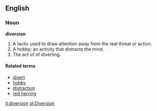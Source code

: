 ==English==
=== Noun ===
'''diversion'''
# A tactic used to draw attention away from the real threat or action.
# A hobby; an activity that distracts the mind.
# The act of of diverting.
==== Related terms ====
*[[divert]]
*[[hobby]]
*[[distraction]]
*[[red herring]]

[[it:diversion]]
[[pl:Diversion]]